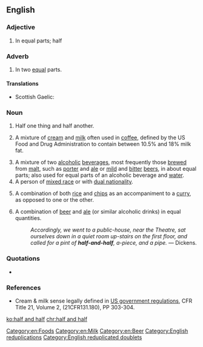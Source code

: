 ==English==

===Adjective===
{{en-adj|head=[[half]] [[and]] [[half]]|-}}

# In equal parts; half

===Adverb===
{{en-adv|-}}

# In two [[equal]] parts.

====Translations====
{{trans-top|in equal parts}}
* Scottish Gaelic: {{t|gd|leth mar leth}}
{{trans-mid}}
{{trans-bottom}}

===Noun===
{{en-noun|-}}

# Half one thing and half another.
# {{context|US|lang=en}} A mixture of [[cream]] and [[milk]] often used in [[coffee]], defined by the US Food and Drug Administration to contain between 10.5% and 18% milk fat.
# A mixture of two [[alcoholic]] [[beverage]]s, most frequently those [[brew#Verb|brewed]] from [[malt]], such as [[porter]] and [[ale]] or [[mild]] and [[bitter]] [[beer]]s, in about equal parts; also used for equal parts of an alcoholic beverage and [[water]].
# A person of [[mixed race]] or with [[dual nationality]].
# {{context|British|lang=en}} A combination of both [[rice]] and [[chip]]s as an accompaniment to a [[curry]], as opposed to one or the other.
# {{context|UK|lang=en}} A combination of [[beer]] and [[ale]] (or similar alcoholic drinks) in equal quantities.
#: ''Accordingly, we went to a public-house, near the Theatre, sat ourselves down in a quiet room up-stairs on the first floor, and called for a pint of '''half-and-half''', a-piece, and a pipe.'' &mdash; Dickens.

===Quotations===
* {{seeCites}}

===References===
* Cream & milk sense legally defined in [http://vm.cfsan.fda.gov/~lrd/FCF131.html US government regulations], CFR Title 21, Volume 2, (21CFR131.180), PP 303-304.

[[Category:en:Foods]]
[[Category:en:Milk]]
[[Category:en:Beer]]
[[Category:English reduplications]]
[[Category:English reduplicated doublets]]

[[ko:half and half]]
[[chr:half and half]]